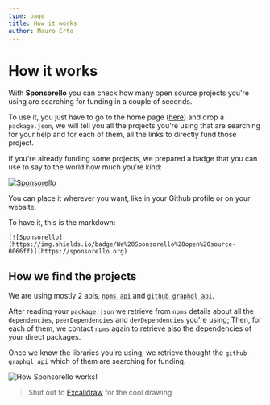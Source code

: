 ```yaml
---
type: page
title: How it works
author: Mauro Erta
---
```


# How it works

With **Sponsorello** you can check how many open source projects you're using are searching for funding in a couple of seconds.

To use it, you just have to go to the home page ([here](/)) and drop a `package.json`, we will tell you all the projects you're using that are searching for your help and for each of them, all the links to directly fund those project.

If you're already funding some projects, we prepared a badge that you can use to say to the world how much you're kind:

[![Sponsorello](https://img.shields.io/badge/We%20Sponsorello%20Open%20Source-Do%20it%20too-0066ff)](https://sponsorello.org)

You can place it wherever you want, like in your Github profile or on your website.

To have it, this is the markdown:

```
[![Sponsorello](https://img.shields.io/badge/We%20Sponsorello%20open%20source-0066ff)](https://sponsorello.org)
```

## How we find the projects

We are using mostly 2 apis, [`npms api`](https://api-docs.npms.io/) and [`github graphql api`](https://docs.github.com/en/graphql).

After reading your `package.json` we retrieve from `npms` details about all the `dependencies`, `peerDependencies` and `devDependencies` you're using; Then, for each of them, we contact `npms` again to retrieve also the dependencies of your direct packages.

Once we know the libraries you're using, we retrieve thought the `github graphql api` which of them are searching for funding.

![How Sponsorello works!](/how-it-works.png "How Sponsorello works!")

> Shut out to [Excalidraw](https://excalidraw.com/) for the cool drawing
